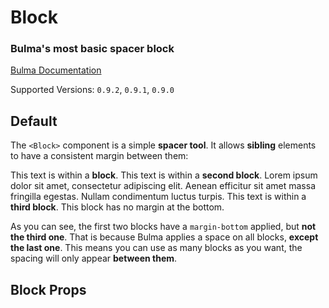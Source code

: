 

<Meta title="Elements/Block" component={Block} />

# Block

### Bulma's most basic spacer **block**

[Bulma Documentation](https://bulma.io/documentation/elements/block/)

Supported Versions: `0.9.2`, `0.9.1`, `0.9.0`

## Default

The `<Block>` component is a simple **spacer tool**. It allows **sibling** elements to have a consistent margin between them:

<Canvas>
  <Story name="Default">
    <React.Fragment>
      <Block>This text is within a <strong>block</strong>.</Block>
      <Block>This text is within a <strong>second block</strong>. Lorem ipsum dolor sit amet, consectetur adipiscing elit. Aenean efficitur sit amet massa fringilla egestas. Nullam condimentum luctus turpis.</Block>
      <Block>This text is within a <strong>third block</strong>. This block has no margin at the bottom.</Block>
    </React.Fragment>
  </Story>
</Canvas>

As you can see, the first two blocks have a `margin-bottom` applied, but **not the third one**. That is because Bulma applies a space on all blocks, **except the last one**. This means you can use as many blocks as you want, the spacing will only appear **between them**.

## Block Props

<ArgsTable of={Block} />
